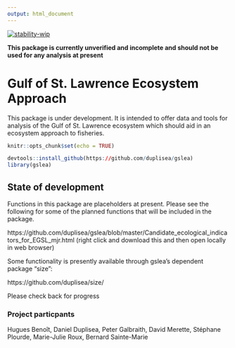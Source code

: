 ```yaml
---
output: html_document
---
```

[![stability-wip](https://img.shields.io/badge/stability-work_in_progress-lightgrey.svg)](https://github.com/orangemug/stability-badges)

**This package is currently unverified and incomplete and should not be used for any analysis at present**

# Gulf of St. Lawrence Ecosystem Approach

This package is under development. It is intended to offer data and tools for analysis of the Gulf of St. Lawrence ecosystem which should aid in an ecosystem approach to fisheries.

```r
knitr::opts_chunk$set(echo = TRUE)
```

```r
devtools::install_github(https://github.com/duplisea/gslea)
library(gslea)
```

## State of development

Functions in this package are placeholders at present. Please see the following for some of the planned functions that will be included in the package.

https://github.com/duplisea/gslea/blob/master/Candidate_ecological_indicators_for_EGSL_mjr.html
(right click and download this and then open locally in web browser)

Some functionality is presently available through gslea's dependent package "size":

https://github.com/duplisea/size/


Please check back for progress

### Project particpants

Hugues Benoît, Daniel Duplisea, Peter Galbraith, David Merette, Stéphane Plourde, Marie-Julie Roux, Bernard Sainte-Marie

